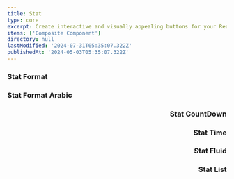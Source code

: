 ```yaml
---
title: Stat
type: core
excerpt: Create interactive and visually appealing buttons for your React applications. Customize styles, sizes, and behaviors to enhance user engagement and streamline navigation.
items: ['Composite Component']
directory: null
lastModified: '2024-07-31T05:35:07.322Z'
publishedAt: '2024-05-03T05:35:07.322Z'
---
```


### Stat Format

<Playground name="statFormat" root="stat" direction="column" />

### Stat Format Arabic

<Playground name="statFormatArabic" root="stat" direction="column" dir="rtl" />

### Stat CountDown

<Playground name="statCountDown" root="stat" direction="column" />

### Stat Time

<Playground name="statTime" root="stat" direction="column" />

### Stat Fluid

<Playground name="statFluid" root="stat" direction="column" />

### Stat List

<Playground name="statList" root="stat" direction="column" />
